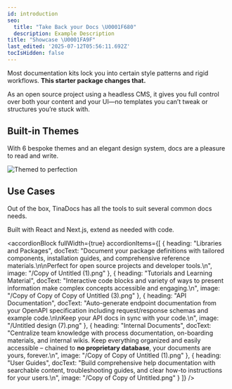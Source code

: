 ```yaml
---
id: introduction
seo:
  title: "Take Back your Docs \U0001F680"
  description: Example Description
title: "Showcase \U0001FA9F"
last_edited: '2025-07-12T05:56:11.692Z'
tocIsHidden: false
---
```


Most documentation kits lock you into certain style patterns and rigid workflows. **This starter package changes that.**

As an open source project using a headless CMS, it gives you full control over both your content and your UI—no templates you can’t tweak or structures you’re stuck with.

## Built-in Themes

With 6 bespoke themes and an elegant design system, docs are a pleasure to read and write.

![](/tinadocs-stack.png "Themed to perfection")

## Use Cases

Out of the box, TinaDocs has all the tools to suit several common docs needs.

Built with React and Next.js, extend as needed with code.

<accordionBlock
  fullWidth={true}
  accordionItems={[
    {
      heading: "Libraries and Packages",
      docText:
        "Document your package definitions with tailored components, installation guides, and comprehensive reference materials.\n\nPerfect for open source projects and developer tools.\n",
      image: "/Copy of Untitled (1).png"
    },
    {
      heading: "Tutorials and Learning Material",
      docText:
        "Interactive code blocks and variety of ways to present information make complex concepts accessible and engaging.\n",
      image: "/Copy of Copy of Copy of Untitled (3).png"
    },
    {
      heading: "API Documentation",
      docText:
        "Auto-generate endpoint documentation from your OpenAPI specification including request/response schemas and example code.\n\nKeep your API docs in sync with your code.\n",
      image: "/Untitled design (7).png"
    },
    {
      heading: "Internal Documents",
      docText:
        "Centralize team knowledge with process documentation, on-boarding materials, and internal wikis. Keep everything organized and easily accessible – chained to **no proprietary database**, your documents are yours, forever.\n",
      image: "/Copy of Copy of Untitled (1).png"
    },
    {
      heading: "User Guides",
      docText:
        "Build comprehensive help documentation with searchable content, troubleshooting guides, and clear how-to instructions for your users.\n",
      image: "/Copy of Copy of Untitled.png"
    }
  ]}
/>
